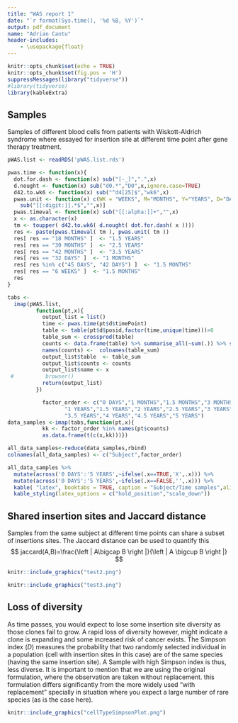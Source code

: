 ```yaml
---
title: "WAS report 1"
date: "`r format(Sys.time(), '%d %B, %Y')`"
output: pdf_document
name: "Adrian Cantu"
header-includes:
    - \usepackage{float}
---
```


```r
knitr::opts_chunk$set(echo = TRUE)
knitr::opts_chunk$set(fig.pos = 'H')
suppressMessages(library("tidyverse"))
#library(tidyverse)
library(kableExtra)
```

## Samples

Samples of different blood cells from patients with Wiskott-Aldrich syndrome where essayed for insertion site at different time point after gene therapy treatment.


```r
pWAS.list <- readRDS('pWAS.list.rds')

pwas.time <- function(x){
  dot.for.dash <- function(x) sub("[-_]",".",x)
  d.nought <- function(x) sub("d0.*","D0",x,ignore.case=TRUE)
  d42.to.wk6 <- function(x) sub("^d4[25]$","wk6",x)
  pwas.unit <- function(x) c(WK = "WEEKS", M="MONTHS", Y="YEARS", D="DAYS")[
    sub("[[:digit:]].*$","",x)]
  pwas.timeval <- function(x) sub("[[:alpha:]]+","",x)
  x <- as.character(x)
  tm <- toupper( d42.to.wk6( d.nought( dot.for.dash( x ))))
  res <- paste(pwas.timeval( tm ), pwas.unit( tm ))
  res[ res == "18 MONTHS" ]  <- "1.5 YEARS"
  res[ res == "30 MONTHS" ]  <- "2.5 YEARS"
  res[ res == "42 MONTHS" ]  <- "3.5 YEARS"
  res[ res == "32 DAYS" ]  <- "1 MONTHS"
  res[ res %in% c("45 DAYS", "42 DAYS") ]  <- "1.5 MONTHS"
  res[ res == "6 WEEKS" ]  <- "1.5 MONTHS"
  res
}

tabs <-
  imap(pWAS.list,
         function(pt,x){
           output_list = list()
           time <- pwas.time(pt$d$timePoint)
           table <- table(pt$d$posid,factor(time,unique(time)))>0
           table_sum <- crossprod(table)
           counts <- data.frame(table) %>% summarise_all(~sum(.)) %>% simplify()
           names(counts) <-  colnames(table_sum)
           output_list$table  <- table_sum
           output_list$counts <- counts
           output_list$name <- x
 #          browser()
           return(output_list)
         })

           factor_order <- c("0 DAYS","1 MONTHS","1.5 MONTHS","3 MONTHS","6 MONTHS","9 MONTHS",
                  "1 YEARS","1.5 YEARS","2 YEARS","2.5 YEARS","3 YEARS",
                  "3.5 YEARS","4 YEARS","4.5 YEARS","5 YEARS")
data_samples <-imap(tabs,function(pt,x){
           kk <- factor_order %in% names(pt$counts)
           as.data.frame(t(c(x,kk)))})

all_data_samples<-reduce(data_samples,rbind)
colnames(all_data_samples) <- c("Subject",factor_order)

all_data_samples %>% 
  mutate(across('0 DAYS':'5 YEARS',~ifelse(.x==TRUE,'X',.x))) %>%
  mutate(across('0 DAYS':'5 YEARS',~ifelse(.x==FALSE,'',.x))) %>%
  kable( "latex", booktabs = TRUE, caption = "Subject/Time samples",align = "c") %>%
  kable_styling(latex_options = c("hold_position","scale_down"))
```

## Shared insertion sites and Jaccard distance

Samples from the same subject at different time points can share a subset of insertions sites. The Jaccard distance can be used to quantify this  
$$
jaccard(A,B)=\frac{\left | A\bigcap B \right |}{\left | A \bigcup B \right |}
$$



```r
knitr::include_graphics("test2.png")
```

```r
knitr::include_graphics("test3.png")
```

## Loss of diversity

As time passes, you would expect to lose some insertion site diversity as those clones fail to grow. A rapid loss of diversity however, might indicate a clone is expanding and some increased risk of cancer exists. The Simpson index ($D$) measures the probability that two randomly selected individual in a population (cell with insertion sites in this case) are of the same species (having the same insertion site). A Sample with high Simpson index is thus, less diverse. It is important to mention that we are using the original formulation, where the observation are taken without replacement. this formulation differs significantly from the more widely used "with replacement" specially in situation where you expect a large number of rare species (as is the case here). 

```r
knitr::include_graphics("cellTypeSimpsonPlot.png")
```